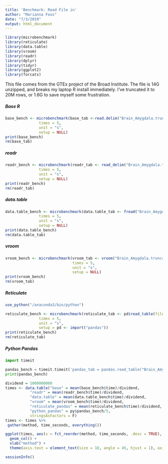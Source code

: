 ```yaml
---
title: 'Benchmark: Read File in'
author: "Marianna Foos"
date: "7/3/2019"
output: html_document
---
```


```r
library(microbenchmark)
library(reticulate)
library(data.table)
library(vroom)
library(readr)
library(dplyr)
library(tidyr)
library(ggplot2)
library(forcats)
```

This file comes from the GTEx project of the Broad Institute. The file is 14G unzipped, and breaks my laptop R install immediately. I've truncated it to 20M rows, or 1.6G to save myself some frustration.

##### Base R
```r
base_bench <- microbenchmark(base_tab <-read.delim("Brain_Amygdala.truncated.txt", sep = "\t"),
               times = 5,
               unit = "s",
               setup = NULL)
print(base_bench)
rm(base_tab)
```

##### readr
```r
readr_bench <- microbenchmark(readr_tab <- read_delim("Brain_Amygdala.truncated.txt", delim = "\t"),
               times = 5,
               unit = "s",
               setup = NULL)
print(readr_bench)
rm(readr_tab)
```

##### data.table
```r
data.table_bench <- microbenchmark(data.table_tab <- fread("Brain_Amygdala.truncated.txt", sep = "\t"),
               times = 5,
               unit = "s",
               setup = NULL)
print(data.table_bench)
rm(data.table_tab)
```

##### vroom
```r
vroom_bench <- microbenchmark(vroom_tab <- vroom("Brain_Amygdala.truncated.txt", delim = "\t"),
                              times = 5,
                              unit = "s",
                              setup = NULL)
print(vroom_bench)
rm(vroom_tab)
```


##### Reticulate
```r
use_python("/anaconda3/bin/python")

reticulate_bench <- microbenchmark(reticulate_tab <- pd$read_table(filepath_or_buffer = "Brain_Amygdala.truncated.txt", sep = "\t"),
               times = 5,
               unit = "s",
               setup = pd <- import("pandas"))
print(reticulate_bench)
rm(reticulate_tab)
```

##### Python Pandas
```python
import timeit

pandas_bench = timeit.timeit('pandas_tab = pandas.read_table("Brain_Amygdala.truncated.txt", "\t")', number=5, setup='import pandas')
print(pandas_bench)
```

```r
dividend = 1000000000
times <- data.table("base" = mean(base_bench$time)/dividend,
           "readr" = mean(readr_bench$time)/dividend,
           "data.table" = mean(data.table_bench$time)/dividend,
           "vroom" = mean(vroom_bench$time)/dividend,
           "reticulate_pandas" = mean(reticulate_bench$time)/dividend,
           "python_pandas" = py$pandas_bench/5,
           stringsAsFactors = F)
times <- times %>% 
 gather(method, time_seconds, everything())
```

```r
ggplot(times, aes(x = fct_reorder(method, time_seconds, .desc = TRUE), y = time_seconds)) +
  geom_col() + 
  xlab("method") +
  theme(axis.text = element_text(size = 18, angle = 45, hjust = 1), axis.title = element_text(size = 16, face = "italic"))
```

```r
sessionInfo()
```
